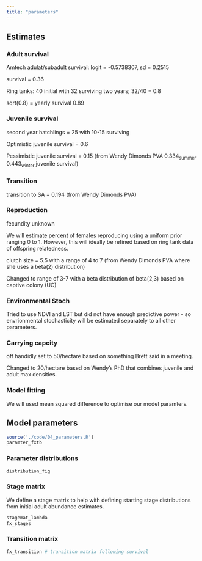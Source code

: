 ```yaml
---
title: "parameters"
---
```


## Estimates

### Adult survival

Amtech adulat/subadult survival: logit = -0.5738307, sd = 0.2515

survival = 0.36

Ring tanks: 40 initial with 32 surviving two years; 32/40 = 0.8

sqrt(0.8) = yearly survival 0.89

### Juvenile survival

second year hatchlings = 25 with 10-15 surviving

Optimistic juvenile survival = 0.6

Pessimistic juvenile survival = 0.15 (from Wendy Dimonds PVA 0.334<sub>summer</sub> 0.443<sub>winter</sub> juvenile survival)

### Transition

transition to SA = 0.194 (from Wendy Dimonds PVA)

### Reproduction

fecundity unknown

We will estimate percent of females reproducing using a uniform prior ranging 0 to 1. However, this will ideally be refined based on ring tank data of offspring relatedness.

clutch size = 5.5 with a range of 4 to 7 (from Wendy Dimonds PVA where she uses a beta(2) distribution)

Changed to range of 3-7 with a beta distribution of beta(2,3) based on captive colony (UC)

### Environmental Stoch

Tried to use NDVI and LST but did not have enough predictive power - so envrionmental stochasticity will be estimated separately to all other parameters.

### Carrying capcity

off handidly set to 50/hectare based on something Brett said in a meeting.

Changed to 20/hectare based on Wendy's PhD that combines juvenile and adult max densities.

### Model fitting

We will used mean squared difference to optimise our model paramters.

## Model parameters

```r
source('./code/04_parameters.R')
paramter_fxtb

```

### Parameter distributions

```r
distribution_fig
```

### Stage matrix

We define a stage matrix to help with defining starting stage distributions from initial adult abundance estimates.

```r
stagemat_lambda
fx_stages

```

### Transition matrix

```r
fx_transition # transition matrix following survival

```
